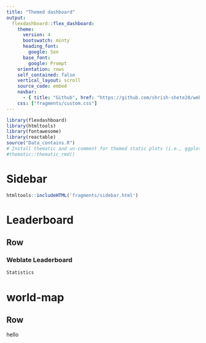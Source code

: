 ```yaml
---
title: "Themed dashboard"
output: 
  flexdashboard::flex_dashboard:
    theme:
      version: 4
      bootswatch: minty
      heading_font:
        google: Sen
      base_font: 
        google: Prompt
    orientation: rows
    self_contained: false
    vertical_layout: scroll
    source_code: embed
    navbar:
      - { title: "Github", href: "https://github.com/shrish-shete20/weblate", align: right, icon: fa-github}
    css: ["fragments/custom.css"]
---
```


```r
library(flexdashboard)
library(htmltools)
library(fontawesome)
library(reactable)
source("Data_contains.R")
# Install thematic and un-comment for themed static plots (i.e., ggplot2)
#thematic::thematic_rmd()
```


Sidebar {.sidebar data-width=200}
=====================================
```r
htmltools::includeHTML('fragments/sidebar.html')
```

Leaderboard
=====================================

Row {data-height=450}
-----------------------------------------------------------------------

### Weblate Leaderboard

```r
Statistics
```


world-map
=====================================

Row {data-height=450}
-----------------------------------------------------------------------

hello